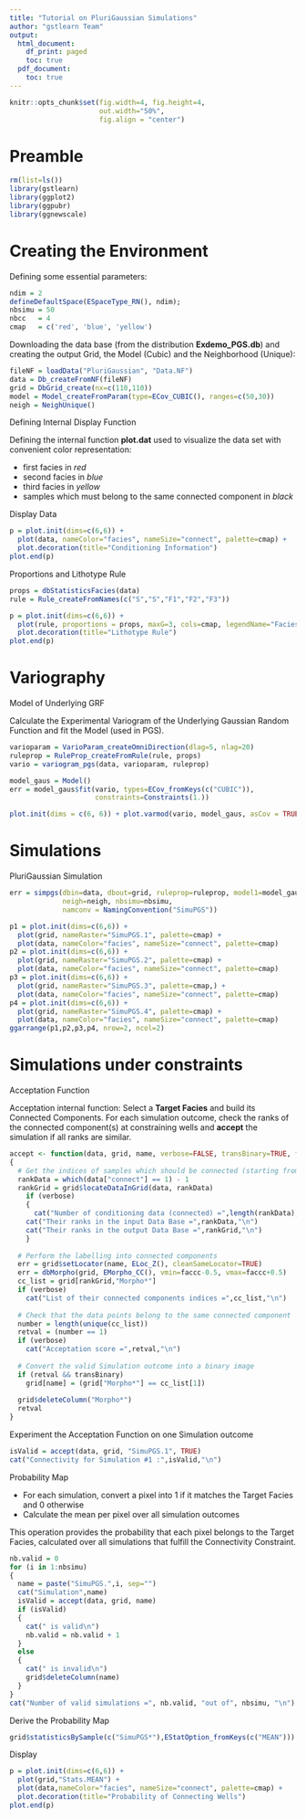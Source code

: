 ```yaml
---
title: "Tutorial on PluriGaussian Simulations"
author: "gstlearn Team"
output:
  html_document:
    df_print: paged
    toc: true
  pdf_document:
    toc: true
---
```


<!-- SUMMARY: Categorical Simulations using PluriGaussian model. Automatic model fitting. Connectivity test (using acceptation-rejection technique)  -->

<!-- CATEGORY: Courses -->

```r
knitr::opts_chunk$set(fig.width=4, fig.height=4, 
                      out.width="50%",
                      fig.align = "center") 
```

# Preamble

```r
rm(list=ls())
library(gstlearn)
library(ggplot2)
library(ggpubr)
library(ggnewscale)
```

# Creating the Environment

Defining some essential parameters:

```r
ndim = 2
defineDefaultSpace(ESpaceType_RN(), ndim);
nbsimu = 50
nbcc   = 4
cmap   = c('red', 'blue', 'yellow')
```

Downloading the data base (from the distribution **Exdemo_PGS.db**) and creating the output Grid, the Model (Cubic) and the Neighborhood (Unique):

```r
fileNF = loadData("PluriGaussian", "Data.NF")
data = Db_createFromNF(fileNF)
grid = DbGrid_create(nx=c(110,110))
model = Model_createFromParam(type=ECov_CUBIC(), ranges=c(50,30))
neigh = NeighUnique()
```

Defining Internal Display Function

Defining the internal function **plot.dat** used to visualize the data set with convenient color representation:

- first facies in *red*
- second facies in *blue*
- third facies in *yellow*
- samples which must belong to the same connected component in *black*

Display Data

```r
p = plot.init(dims=c(6,6)) +
  plot(data, nameColor="facies", nameSize="connect", palette=cmap) +
  plot.decoration(title="Conditioning Information")
plot.end(p)
```

Proportions and Lithotype Rule

```r
props = dbStatisticsFacies(data)
rule = Rule_createFromNames(c("S","S","F1","F2","F3"))

p = plot.init(dims=c(6,6)) +
  plot(rule, proportions = props, maxG=3, cols=cmap, legendName="Facies") +
  plot.decoration(title="Lithotype Rule")
plot.end(p)
```

# Variography

Model of Underlying GRF

Calculate the Experimental Variogram of the Underlying Gaussian Random Function and fit the Model (used in PGS).

```r
varioparam = VarioParam_createOmniDirection(dlag=5, nlag=20)
ruleprop = RuleProp_createFromRule(rule, props)
vario = variogram_pgs(data, varioparam, ruleprop)

model_gaus = Model()
err = model_gaus$fit(vario, types=ECov_fromKeys(c("CUBIC")), 
                     constraints=Constraints(1.))

plot.init(dims = c(6, 6)) + plot.varmod(vario, model_gaus, asCov = TRUE)
```

# Simulations

PluriGaussian Simulation

```r
err = simpgs(dbin=data, dbout=grid, ruleprop=ruleprop, model1=model_gaus, 
             neigh=neigh, nbsimu=nbsimu,
             namconv = NamingConvention("SimuPGS"))
```


```r
p1 = plot.init(dims=c(6,6)) +
  plot(grid, nameRaster="SimuPGS.1", palette=cmap) +
  plot(data, nameColor="facies", nameSize="connect", palette=cmap)
p2 = plot.init(dims=c(6,6)) +
  plot(grid, nameRaster="SimuPGS.2", palette=cmap) +
  plot(data, nameColor="facies", nameSize="connect", palette=cmap)
p3 = plot.init(dims=c(6,6)) +
  plot(grid, nameRaster="SimuPGS.3", palette=cmap,) +
  plot(data, nameColor="facies", nameSize="connect", palette=cmap)
p4 = plot.init(dims=c(6,6)) +
  plot(grid, nameRaster="SimuPGS.4", palette=cmap) +
  plot(data, nameColor="facies", nameSize="connect", palette=cmap)
ggarrange(p1,p2,p3,p4, nrow=2, ncol=2)
```

# Simulations under constraints

Acceptation Function

Acceptation internal function: Select a **Target Facies** and build its Connected Components. For each simulation outcome, check the ranks of the connected component(s) at constraining wells and **accept** the simulation if all ranks are similar.

```r
accept <- function(data, grid, name, verbose=FALSE, transBinary=TRUE, faccc=2)
{
  # Get the indices of samples which should be connected (starting from 0)
  rankData = which(data["connect"] == 1) - 1
  rankGrid = grid$locateDataInGrid(data, rankData)
	if (verbose)
	{
	  cat("Number of conditioning data (connected) =",length(rankData),"\n")
    cat("Their ranks in the input Data Base =",rankData,"\n")
    cat("Their ranks in the output Data Base =",rankGrid,"\n")
	}
  
  # Perform the labelling into connected components
  err = grid$setLocator(name, ELoc_Z(), cleanSameLocator=TRUE)
  err = dbMorpho(grid, EMorpho_CC(), vmin=faccc-0.5, vmax=faccc+0.5)
  cc_list = grid[rankGrid,"Morpho*"]
  if (verbose)
    cat("List of their connected components indices =",cc_list,"\n")
  
  # Check that the data points belong to the same connected component
  number = length(unique(cc_list))
  retval = (number == 1)
  if (verbose)
    cat("Acceptation score =",retval,"\n")
        
  # Convert the valid Simulation outcome into a binary image
  if (retval && transBinary)
    grid[name] = (grid["Morpho*"] == cc_list[1])
    
  grid$deleteColumn("Morpho*")
  retval
}
```

Experiment the Acceptation Function on one Simulation outcome

```r
isValid = accept(data, grid, "SimuPGS.1", TRUE)
cat("Connectivity for Simulation #1 :",isValid,"\n")
```

Probability Map

* For each simulation, convert a pixel into 1 if it matches the Target Facies and 0 otherwise
* Calculate the mean per pixel over all simulation outcomes

This operation provides the probability that each pixel belongs to the Target Facies, calculated over all simulations that fulfill the Connectivity Constraint. 

```r
nb.valid = 0
for (i in 1:nbsimu)
{
  name = paste("SimuPGS.",i, sep="")
  cat("Simulation",name)
  isValid = accept(data, grid, name)
  if (isValid)
  {
    cat(" is valid\n")
    nb.valid = nb.valid + 1
  }
  else
  {
    cat(" is invalid\n")
    grid$deleteColumn(name)
  }
}
cat("Number of valid simulations =", nb.valid, "out of", nbsimu, "\n")
```

Derive the Probability Map

```r
grid$statisticsBySample(c("SimuPGS*"),EStatOption_fromKeys(c("MEAN")))
```

Display

```r
p = plot.init(dims=c(6,6)) +
  plot(grid,"Stats.MEAN") +
  plot(data,nameColor="facies", nameSize="connect", palette=cmap) +
  plot.decoration(title="Probability of Connecting Wells")
plot.end(p)
```

